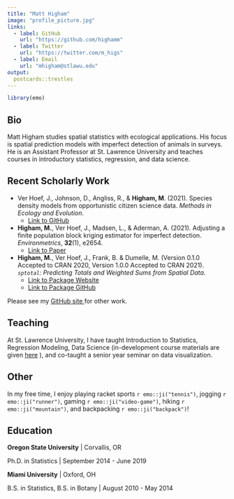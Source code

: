 ```yaml
---
title: "Matt Higham"
image: "profile_picture.jpg"
links:
  - label: GitHub
    url: "https://github.com/highamm"
  - label: Twitter
    url: "https://twitter.com/m_higs"
  - label: Email
    url: "mhigham@stlawu.edu"
output:
  postcards::trestles
---
```

 
```r
library(emo)
```

## Bio

Matt Higham studies spatial statistics with ecological applications. His focus is spatial prediction models with imperfect detection of animals in surveys. He is an Assistant Professor at St. Lawrence University and teaches courses in introductory statistics, regression, and data science. 

## Recent Scholarly Work

* Ver Hoef, J., Johnson, D., Angliss, R., & __Higham, M__. (2021). Species density models from opportunistic citizen science data. _Methods in Ecology and Evolution_. 
    * <a href="https://github.com/highamm/POP" target="_blank">Link to GitHub</a> 

* __Higham, M.__, Ver Hoef, J., Madsen, L., & Aderman, A. (2021). Adjusting a finite population block kriging estimator for imperfect detection. _Environmetrics_, __32__(1), e2654.
    * <a href="https://onlinelibrary.wiley.com/doi/epdf/10.1002/env.2654" target="_blank">Link to Paper</a> 

*  __Higham, M.__, Ver Hoef, J., Frank, B. \& Dumelle, M. (Version 0.1.0 Accepted to CRAN 2020, Version 1.0.0 Accepted to CRAN 2021). _`sptotal`: Predicting Totals and Weighted Sums from Spatial Data._
    * <a href="https://highamm.github.io/sptotal/reference/index.html" target="_blank">Link to Package Website </a> 
    * <a href="https://github.com/highamm/sptotal" target="_blank">Link to Package GitHub </a> 
    
Please see my <a href="https://github.com/highamm" target="_blank">GitHub site </a> for other work.

## Teaching

At St. Lawrence University, I have taught Introduction to Statistics, Regression Modeling, Data Science (in-development course materials are given <a href="https://highamm.github.io/datascience234/" target="_blank"> here</a> ), and co-taught a senior year seminar on data visualization. 

## Other

In my free time, I enjoy playing racket sports `r emo::ji("tennis")`, jogging `r emo::ji("runner")`, gaming `r emo::ji("video-game")`, hiking `r emo::ji("mountain")`, and backpacking `r emo::ji("backpack")`!

## Education

**Oregon State University** | Corvallis, OR

Ph.D. in Statistics | September 2014 - June 2019

**Miami University** | Oxford, OH

B.S. in Statistics, B.S. in Botany | August 2010 - May 2014

